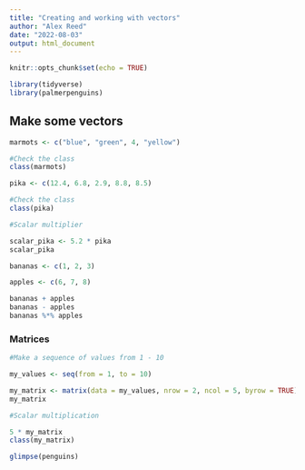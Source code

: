 ```yaml
---
title: "Creating and working with vectors"
author: "Alex Reed"
date: "2022-08-03"
output: html_document
---
```


```r
knitr::opts_chunk$set(echo = TRUE)

```

```r
library(tidyverse)
library(palmerpenguins)

```

## Make some vectors

```r
marmots <- c("blue", "green", 4, "yellow")

#Check the class
class(marmots)
```

```r
pika <- c(12.4, 6.8, 2.9, 8.8, 8.5)

#Check the class
class(pika)

#Scalar multiplier

scalar_pika <- 5.2 * pika
scalar_pika
```

```r
bananas <- c(1, 2, 3)

apples <- c(6, 7, 8)

bananas + apples
bananas - apples
bananas %*% apples 
```

### Matrices

```r
#Make a sequence of values from 1 - 10

my_values <- seq(from = 1, to = 10)

my_matrix <- matrix(data = my_values, nrow = 2, ncol = 5, byrow = TRUE)
my_matrix

#Scalar multiplication

5 * my_matrix
class(my_matrix)

```

```r
glimpse(penguins)

```


